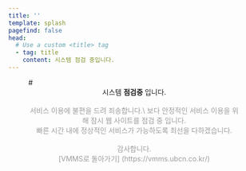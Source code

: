 ```yaml
---
title: ''
template: splash
pagefind: false
head:
  # Use a custom <title> tag
  - tag: title
    content: 시스템 점검 중입니다.
---
```



<Figure src={Banner} caption={""} width={200} border={'none'}/>
# <center>시스템 <strong style={"color: #ff6c00;"}>점검중</strong> 입니다.</center>
<br/>
<center style="color:#9c9c9c">
    서비스 이용에 불편을 드려 죄송합니다.\
    보다 안정적인 서비스 이용을 위해 잠시 웹 사이트를 점검 중 입니다.<br/>
    빠른 시간 내에 정상적인 서비스가 가능하도록 최선을 다하겠습니다.<br/><br/>
    감사합니다.
    <br/>
    [VMMS로 돌아가기] (https://vmms.ubcn.co.kr/)
</center>